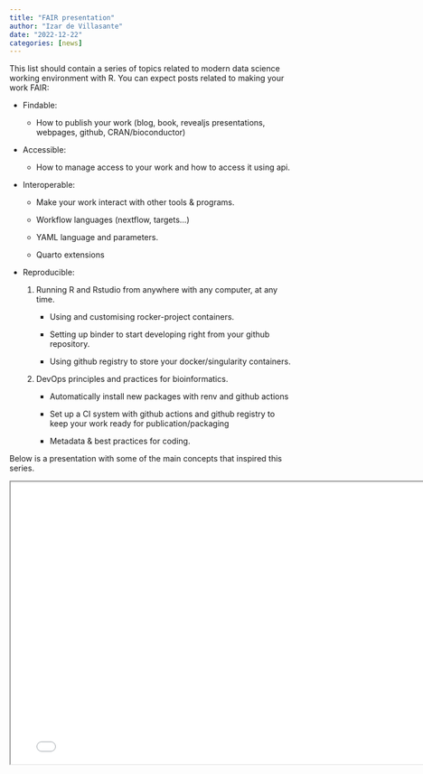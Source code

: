 ```yaml
---
title: "FAIR presentation"
author: "Izar de Villasante"
date: "2022-12-22"
categories: [news]
---
```


This list should contain a series of topics related to modern data science working environment with R. You can expect posts related to making your work FAIR:

-   Findable:

    -   How to publish your work (blog, book, revealjs presentations, webpages, github, CRAN/bioconductor)

-   Accessible:

    -   How to manage access to your work and how to access it using api.

-   Interoperable:

    -   Make your work interact with other tools & programs.

    -   Workflow languages (nextflow, targets...)

    -   YAML language and parameters.

    -   Quarto extensions

-   Reproducible:

    1.  Running R and Rstudio from anywhere with any computer, at any time.

        -   Using and customising rocker-project containers.

        -   Setting up binder to start developing right from your github repository.

        -   Using github registry to store your docker/singularity containers.

    2.  DevOps principles and practices for bioinformatics.

        -   Automatically install new packages with renv and github actions

        -   Set up a CI system with github actions and github registry to keep your work ready for publication/packaging

        -   Metadata & best practices for coding.

Below is a presentation with some of the main concepts that inspired this series.

<div>

```{=html}
<iframe width="780" height="500" class="slide-deck" src="../../slides/press.html"></iframe>
```

</div>
